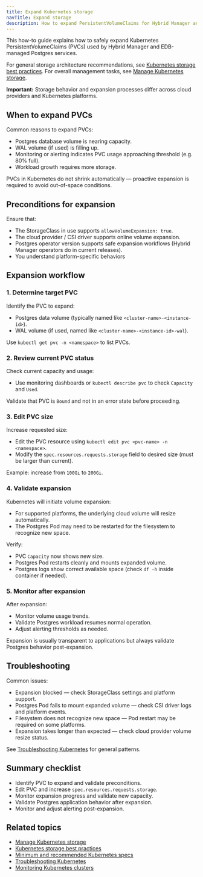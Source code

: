 ```yaml
---
title: Expand Kubernetes storage
navTitle: Expand storage
description: How to expand PersistentVolumeClaims for Hybrid Manager and managed Postgres services on Kubernetes.
---
```


This how-to guide explains how to safely expand Kubernetes PersistentVolumeClaims (PVCs) used by Hybrid Manager and EDB-managed Postgres services.

For general storage architecture recommendations, see [Kubernetes storage best practices](/portal/kubernetes/learn/explained/hybrid-manager/storage-best-practices/).
For overall management tasks, see [Manage Kubernetes storage](./manage-kubernetes-storage).

**Important:** Storage behavior and expansion processes differ across cloud providers and Kubernetes platforms.

## When to expand PVCs

Common reasons to expand PVCs:

-   Postgres database volume is nearing capacity.
-   WAL volume (if used) is filling up.
-   Monitoring or alerting indicates PVC usage approaching threshold (e.g. 80% full).
-   Workload growth requires more storage.

PVCs in Kubernetes do not shrink automatically — proactive expansion is required to avoid out-of-space conditions.

## Preconditions for expansion

Ensure that:

-   The StorageClass in use supports `allowVolumeExpansion: true`.
-   The cloud provider / CSI driver supports online volume expansion.
-   Postgres operator version supports safe expansion workflows (Hybrid Manager operators do in current releases).
-   You understand platform-specific behaviors

## Expansion workflow

### 1. Determine target PVC

Identify the PVC to expand:

-   Postgres data volume (typically named like `<cluster-name>-<instance-id>`).
-   WAL volume (if used, named like `<cluster-name>-<instance-id>-wal`).

Use `kubectl get pvc -n <namespace>` to list PVCs.

### 2. Review current PVC status

Check current capacity and usage:

-   Use monitoring dashboards or `kubectl describe pvc` to check `Capacity` and `Used`.

Validate that PVC is `Bound` and not in an error state before proceeding.

### 3. Edit PVC size

Increase requested size:

-   Edit the PVC resource using `kubectl edit pvc <pvc-name> -n <namespace>`.
-   Modify the `spec.resources.requests.storage` field to desired size (must be larger than current).

Example: increase from `100Gi` to `200Gi`.

### 4. Validate expansion

Kubernetes will initiate volume expansion:

-   For supported platforms, the underlying cloud volume will resize automatically.
-   The Postgres Pod may need to be restarted for the filesystem to recognize new space.

Verify:

-   PVC `Capacity` now shows new size.
-   Postgres Pod restarts cleanly and mounts expanded volume.
-   Postgres logs show correct available space (check `df -h` inside container if needed).

### 5. Monitor after expansion

After expansion:

-   Monitor volume usage trends.
-   Validate Postgres workload resumes normal operation.
-   Adjust alerting thresholds as needed.

Expansion is usually transparent to applications but always validate Postgres behavior post-expansion.

## Troubleshooting

Common issues:

-   Expansion blocked — check StorageClass settings and platform support.
-   Postgres Pod fails to mount expanded volume — check CSI driver logs and platform events.
-   Filesystem does not recognize new space — Pod restart may be required on some platforms.
-   Expansion takes longer than expected — check cloud provider volume resize status.

See [Troubleshooting Kubernetes](/portal/kubernetes/learn/how-to/troubleshooting-on-kubernetes) for general patterns.

## Summary checklist

-   Identify PVC to expand and validate preconditions.
-   Edit PVC and increase `spec.resources.requests.storage`.
-   Monitor expansion progress and validate new capacity.
-   Validate Postgres application behavior after expansion.
-   Monitor and adjust alerting post-expansion.

## Related topics

-   [Manage Kubernetes storage](./manage-kubernetes-storage)
-   [Kubernetes storage best practices](/portal/kubernetes/learn/explained/hybrid-manager/storage-best-practices/)
-   [Minimum and recommended Kubernetes specs](/edb-postgres-ai/hybrid-manager/install/kubernetes/recommended/)
-   [Troubleshooting Kubernetes](./troubleshooting-on-kubernetes)
-   [Monitoring Kubernetes clusters](./monitor-kubernetes-cluster)
